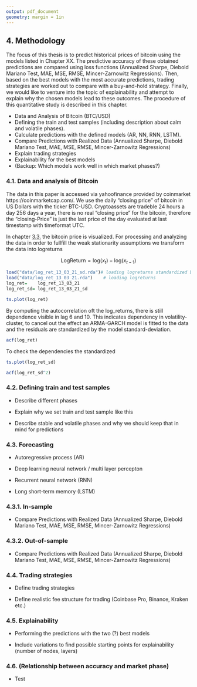 ```yaml
---
output: pdf_document
geometry: margin = 1in
---
```


## 4. Methodology

The focus of this thesis is to predict historical prices of bitcoin using the models listed in Chapter XX. The predictive accuracy of these obtained predictions are compared using loss functions (Annualized Sharpe, Diebold Mariano Test, MAE, MSE, RMSE, Mincer-Zarnowitz Regressions). Then, based on the best models with the most accurate predictions, trading strategies are worked out to compare with a buy-and-hold strategy. Finally, we would like to venture into the topic of explainability and attempt to explain why the chosen models lead to these outcomes. The procedure of this quantitative study is described in this chapter.

-   Data and Analysis of Bitcoin (BTC/USD)
-   Defining the train and test samples (including description about calm and volatile phases).
-   Calculate predictions with the defined models (AR, NN, RNN, LSTM).
-   Compare Predictions with Realized Data (Annualized Sharpe, Diebold Mariano Test, MAE, MSE, RMSE, Mincer-Zarnowitz Regressions)
-   Explain trading strategies
-   Explainability for the best models
-   (Backup: Which models work well in which market phases?)

### 4.1. Data and analysis of Bitcoin 

The data in this paper is accessed  via yahoofinance provided by coinmarket https://coinmarketcap.com/. We use the daily "closing price" of bitcoin in US Dollars with the ticker BTC-USD. Cryptoassets are tradeble 24 hours a day  256 days a year, there is no real "closing price" for the bitcoin, therefore the "closing-Price" is just the last price of the day evaluated at last timestamp with timeformat UTC.


In chapter [3.3.](#bitcoin) the bitcoin price is visualized. For processing and analyzing the data in order to fullfill the weak stationarity assumptions we transform the data into logreturns



$$\mathrm{LogReturn} = \mathrm{log}(x_{t})-\mathrm{log}(x_{t-1})$$
```r
load("data/log_ret_13_03_21_sd.rda")# loading logreturns standardized by arma(0,10)-garch(1,1)
load("data/log_ret_13_03_21.rda")    # loading logreturns
log_ret=    log_ret_13_03_21
log_ret_sd= log_ret_13_03_21_sd

ts.plot(log_ret)

```

By computing the autocorrelation oft the log_returns, there is still dependence visible in lag 6 and 10. This indicates dependency in volatility-cluster, to cancel out the effect an ARMA-GARCH model is fitted to the data and the residuals are standardized by the model standard-deviation.

```r
acf(log_ret)
```
To check the dependencies the standardized 
```r
ts.plot(log_ret_sd)

```
```r
acf(log_ret_sd^2)
```



### 4.2. Defining train and test samples

-   Describe different phases

-   Explain why we set train and test sample like this

-   Describe stable and volatile phases and why we should keep that in mind for predictions

### 4.3. Forecasting

-   Autoregressive process (AR)

-   Deep learning neural network / multi layer percepton

-   Recurrent neural network (RNN)

-   Long short-term memory (LSTM)

### 4.3.1. In-sample

-   Compare Predictions with Realized Data (Annualized Sharpe, Diebold Mariano Test, MAE, MSE, RMSE, Mincer-Zarnowitz Regressions)

### 4.3.2. Out-of-sample

-   Compare Predictions with Realized Data (Annualized Sharpe, Diebold Mariano Test, MAE, MSE, RMSE, Mincer-Zarnowitz Regressions)

### 4.4. Trading strategies

-   Define trading strategies

-   Define realistic fee structure for trading (Coinbase Pro, Binance, Kraken etc.)

### 4.5. Explainability

-   Performing the predictions with the two (?) best models

-   Include variations to find possible starting points for explainability (number of nodes, layers)

### 4.6. (Relationship between accuracy and market phase)

-   Test
